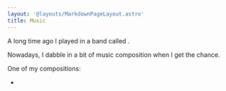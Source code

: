 ```yaml
---
layout: '@layouts/MarkdownPageLayout.astro'
title: Music
---
```



A long time ago I played in a band called <Link url={montagePage.url} text="Montage" />.

Nowadays, I dabble in a bit of music composition when I get the chance.

One of my compositions:

* <Link url={sailorJimPage.url} text="Sailor Jim" />
